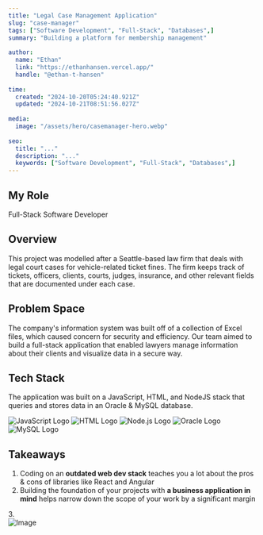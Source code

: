 ```yaml
---
title: "Legal Case Management Application"
slug: "case-manager"
tags: ["Software Development", "Full-Stack", "Databases",]
summary: "Building a platform for membership management"
 
author:
  name: "Ethan"
  link: "https://ethanhansen.vercel.app/"
  handle: "@ethan-t-hansen"
 
time:
  created: "2024-10-20T05:24:40.921Z"
  updated: "2024-10-21T08:51:56.027Z"
 
media:
  image: "/assets/hero/casemanager-hero.webp"
 
seo:
  title: "..."
  description: "..."
  keywords: ["Software Development", "Full-Stack", "Databases",]
---
```


## My Role
Full-Stack Software Developer

## Overview

This project was modelled after a Seattle-based law firm that deals with legal court cases for vehicle-related ticket fines. The firm keeps track of tickets, officers, clients, courts, judges, insurance, and other relevant fields that are documented under each case.

## Problem Space

The company's information system was built off of a collection of Excel files, which caused concern for security and efficiency. Our team aimed to build a full-stack application that enabled lawyers manage information about their clients and visualize data in a secure way.

## Tech Stack

The application was built on a JavaScript, HTML, and NodeJS stack that queries and stores data in an Oracle & MySQL database.

<div className="flex flex-wrap gap-8 border-none my-8">
  <img src='/assets/logos/js-logo.svg' alt='JavaScript Logo' className="w-16" />
  <img src='/assets/logos/html-logo.svg' alt='HTML Logo' className="w-16"/>
  <img src='/assets/logos/node-logo.svg' alt='Node.js Logo' className="w-16"/>
  <img src='/assets/logos/oracle-logo.svg' alt='Oracle Logo' className="w-32"/>
  <img src='/assets/logos/mysql-logo.svg' alt='MySQL Logo' className="w-24 mb-6"/>
</div>

## Takeaways

1. Coding on an **outdated web dev stack** teaches you a lot about the pros & cons of libraries like React and Angular
2. Building the foundation of your projects with **a business application in mind** helps narrow down the scope of your work by a significant margin

<div className='flex flex-row'>
  3. 
  <div className="mt-4">
    <Image
      src="/assets/misc-images/sql-comic.png"
      alt="Image"
      width={300}
      height={300}
      className='inline'
    />
  </div>
</div>
